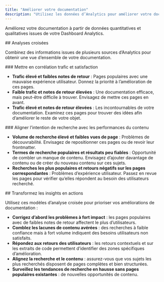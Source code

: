 ```yaml
---
title: "Améliorer votre documentation"
description: "Utilisez les données d’Analytics pour améliorer votre documentation"
---
```


Améliorez votre documentation à partir de données quantitatives et qualitatives issues de votre Dashboard Analytics.

<div id="cross-analytics-insights">
  ## Analyses croisées
</div>

Combinez des informations issues de plusieurs sources d’Analytics pour obtenir une vue d’ensemble de votre documentation.

<div id="correlate-traffic-and-satisfaction">
  ### Mettre en corrélation trafic et satisfaction
</div>

- **Trafic élevé et faibles notes de retour** : Pages populaires avec une mauvaise expérience utilisateur. Donnez la priorité à l’amélioration de ces pages.
- **Faible trafic et notes de retour élevées** : Une documentation efficace, mais peut-être difficile à trouver. Envisagez de mettre ces pages en avant.
- **Trafic élevé et notes de retour élevées** : Les incontournables de votre documentation. Examinez ces pages pour trouver des idées afin d’améliorer le reste de votre objet.

<div id="match-search-intent-with-content-performance">
  ### Aligner l’intention de recherche avec les performances du contenu
</div>

- **Volume de recherche élevé et faibles vues de page** : Problèmes de découvrabilité. Envisagez de repositionner ces pages ou de revoir leur frontmatter.
- **Termes de recherche populaires et résultats peu fiables** : Opportunité de combler un manque de contenu. Envisagez d’ajouter davantage de contenu ou de créer du nouveau contenu sur ces sujets.
- **Recherches les plus populaires et retours négatifs sur les pages correspondantes** : Problèmes d’expérience utilisateur. Passez en revue les pages pour vérifier qu’elles répondent au besoin des utilisateurs recherché.

<div id="put-insights-into-action">
  ## Transformez les insights en actions
</div>

Utilisez ces modèles d’analyse croisée pour prioriser vos améliorations de documentation :

- **Corrigez d’abord les problèmes à fort impact** : les pages populaires avec de faibles notes de retour affectent le plus d’utilisateurs.
- **Comblez les lacunes de contenu avérées** : des recherches à faible confiance mais à fort volume indiquent des besoins utilisateurs non satisfaits.
- **Répondez aux retours des utilisateurs** : les retours contextuels et sur les extraits de code permettent d’identifier des zones spécifiques d’amélioration.
- **Alignez la recherche et le contenu** : assurez-vous que vos sujets les plus recherchés disposent de pages complètes et bien structurées.
- **Surveillez les tendances de recherche en hausse sans pages populaires existantes** : de nouvelles opportunités de contenu.